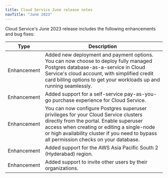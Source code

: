 ```yaml
---
title: Cloud Service June release notes
navTitle: "June 2023"
---
```


Cloud Service's June 2023 release includes the following enhancements and bug fixes:

|    Type     |                                                                                   Description                                                                                   |
| ----------- | ------------------------------------------------------------------------------------------------------------------------------------------------------------------------------- |
| Enhancement | Added new deployment and payment options. You can now choose to deploy fully managed Postgres database-as-a-service in Cloud Service's cloud account, with simplified credit card billing options to get your workloads up and running seamlessly. |
| Enhancement | Added support for a self-service pay-as-you-go purchase experience for Cloud Service.                                                                                                   |
| Enhancement | You can now configure Postgres superuser privileges for your Cloud Service clusters directly from the portal. Enable superuser access when creating or editing a single-node or high availability cluster if you need to bypass all permission checks on your database.|
| Enhancement | Added support for the AWS Asia Pacific South 2 (Hyderabad) region. |
| Enhancement | Added support to invite other users by their organizations. |
